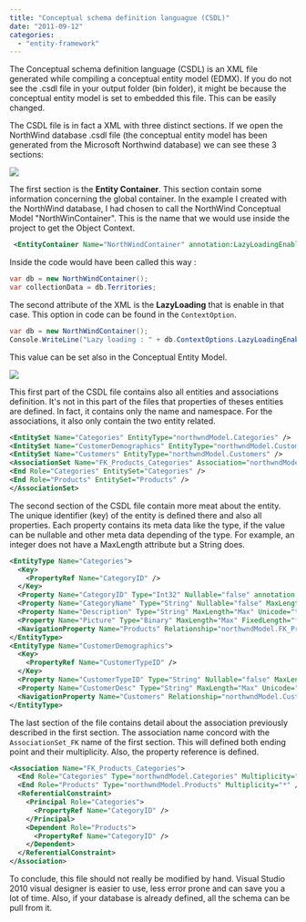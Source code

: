 ```yaml
---
title: "Conceptual schema definition languague (CSDL)"
date: "2011-09-12"
categories: 
  - "entity-framework"
---
```


The Conceptual schema definition language (CSDL) is an XML file generated while compiling a conceptual entity model (EDMX). If you do not see the .csdl file in your output folder (bin folder), it might be because the conceptual entity model is set to embedded this file. This can be easily changed.

The CSDL file is in fact a XML with three distinct sections. If we open the NorthWind database .csdl file (the conceptual entity model has been generated from the Microsoft Northwind database) we can see these 3 sections:

![](/images/blog/csdl3part-400x290.png)

The first section is the **Entity Container**. This section contain some information concerning the global container. In the example I created with the NorthWind database, I had chosen to call the NorthWind Conceptual Model "NorthWinContainer". This is the name that we would use inside the project to get the Object Context.


```xml
 <EntityContainer Name="NorthWindContainer" annotation:LazyLoadingEnabled="true"> 
```


Inside the code would have been called this way :

```csharp
var db = new NorthWindContainer(); 
var collectionData = db.Territories; 
```

The second attribute of the XML is the **LazyLoading** that is enable in that case. This option in code can be found in the `ContextOption`.

```csharp
var db = new NorthWindContainer(); 
Console.WriteLine("Lazy loading : " + db.ContextOptions.LazyLoadingEnabled);
```

This value can be set also in the Conceptual Entity Model.

![](/images/blog/lazyloadingenabled.png)

This first part of the CSDL file contains also all entities and associations definition. It's not in this part of the files that properties of theses entities are defined. In fact, it contains only the name and namespace. For the associations, it also only contain the two entity related.


```xml
<EntitySet Name="Categories" EntityType="northwndModel.Categories" /> 
<EntitySet Name="CustomerDemographics" EntityType="northwndModel.CustomerDemographics" /> 
<EntitySet Name="Customers" EntityType="northwndModel.Customers" />
<AssociationSet Name="FK_Products_Categories" Association="northwndModel.FK_Products_Categories"> 
<End Role="Categories" EntitySet="Categories" /> 
<End Role="Products" EntitySet="Products" /> 
</AssociationSet>
```


The second section of the CSDL file contain more meat about the entity. The unique identifier (key) of the entity is defined there and also all properties. Each property contains its meta data like the type, if the value can be nullable and other meta data depending of the type. For example, an integer does not have a MaxLength attribute but a String does.


```xml
<EntityType Name="Categories"> 
  <Key> 
    <PropertyRef Name="CategoryID" /> 
  </Key> 
  <Property Name="CategoryID" Type="Int32" Nullable="false" annotation:StoreGeneratedPattern="Identity" /> 
  <Property Name="CategoryName" Type="String" Nullable="false" MaxLength="15" Unicode="true" FixedLength="false" /> 
  <Property Name="Description" Type="String" MaxLength="Max" Unicode="true" FixedLength="false" /> 
  <Property Name="Picture" Type="Binary" MaxLength="Max" FixedLength="false" /> 
  <NavigationProperty Name="Products" Relationship="northwndModel.FK_Products_Categories" FromRole="Categories" ToRole="Products" /> 
</EntityType> 
<EntityType Name="CustomerDemographics"> 
  <Key> 
    <PropertyRef Name="CustomerTypeID" /> 
  </Key> 
  <Property Name="CustomerTypeID" Type="String" Nullable="false" MaxLength="10" Unicode="true" FixedLength="true" /> 
  <Property Name="CustomerDesc" Type="String" MaxLength="Max" Unicode="true" FixedLength="false" /> 
  <NavigationProperty Name="Customers" Relationship="northwndModel.CustomerCustomerDemo" FromRole="CustomerDemographics" ToRole="Customers" /> 
</EntityType> 
```

The last section of the file contains detail about the association previously described in the first section. The association name concord with the `AssociationSet_FK` name of the first section. This will defined both ending point and their multiplicity. Also, the property reference is defined.


```xml
<Association Name="FK_Products_Categories">
  <End Role="Categories" Type="northwndModel.Categories" Multiplicity="0..1" /> 
  <End Role="Products" Type="northwndModel.Products" Multiplicity="*" /> 
  <ReferentialConstraint> 
    <Principal Role="Categories"> 
      <PropertyRef Name="CategoryID" /> 
    </Principal> 
    <Dependent Role="Products"> 
      <PropertyRef Name="CategoryID" /> 
    </Dependent> 
  </ReferentialConstraint> 
</Association> 
```

To conclude, this file should not really be modified by hand. Visual Studio 2010 visual designer is easier to use, less error prone and can save you a lot of time. Also, if your database is already defined, all the schema can be pull from it.
